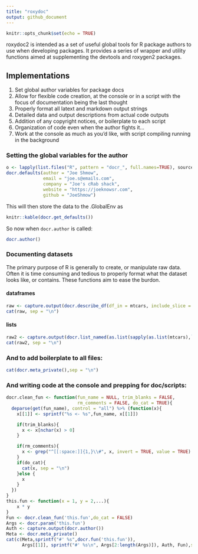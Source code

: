 ```yaml
---
title: "roxydoc"
output: github_document
---
```


```r
knitr::opts_chunk$set(echo = TRUE)
```


roxydoc2 is intended as a set of useful global tools for R package authors
to use when developing packages. It provides a series of wrapper and utility functions
aimed at supplementing the devtools and roxygen2 packages.

## Implementations
1) Set global author variables for package docs
2) Allow for flexible code creation, at the console or in a script with the 
   focus of documentation being the last thought
3) Properly format all latext and markdown output strings
4) Detailed data and output descriptions from actual code outputs
5) Addition of any copyright notices, or boilerplate to each script
6) Organization of code even when the author fights it...
7) Work at the console as much as you'd like, with script compiling running
   in the background


### Setting the global variables for the author 
```r
o <- lapply(list.files("R", pattern = "docr_", full.names=TRUE), source)
docr.defaults(author = "Joe Shmow", 
              email = "joe.s@emails.com", 
              company = "Joe's cRab shack", 
              website = "https://joeknowsr.com", 
              github = "JoeShmow")
```

This will then store the data to the .GlobalEnv as
```r
knitr::kable(docr.get_defaults())
```

So now when `docr.author` is called:
```r
docr.author()
```


### Documenting datasets

The primary purpose of R is generally to create, or manipulate raw data.
Often it is time consuming and tedious to properly format what the dataset
looks like, or contains. These functions aim to ease the burdon.

#### dataframes
```r
raw <- capture.output(docr.describe_df(df_in = mtcars, include_slice = TRUE))
cat(raw, sep = "\n")
```
#### lists
```r
raw2 <- capture.output(docr.list_named(as.list(sapply(as.list(mtcars),`[[`,1))))
cat(raw2, sep = "\n")
```


### And to add boilerplate to all files:
```r
cat(docr.meta_private(),sep = "\n")
```


### And writing code at the console and prepping for doc/scripts:
```r

docr.clean_fun <- function(fun_name = NULL, trim_blanks = FALSE,
                           rm_comments = FALSE, do_cat = TRUE){
  deparse(get(fun_name), control = "all") %>% (function(x){
    x[[1]] <- sprintf("%s <- %s",fun_name, x[[1]])

    if(trim_blanks){
      x <- x[nchar(x) > 0]
    }

    if(rm_comments){
      x <- grep("^[[:space:]]{1,}\\#", x, invert = TRUE, value = TRUE)
    }
    if(do_cat){
      cat(x, sep = "\n")
    }else {
      x
    }
  })
}
this.fun <- function(x = 1, y = 2,...){
    x * y
}
Fun <- docr.clean_fun('this.fun',do_cat = FALSE)
Args <- docr.param('this.fun')
Auth <- capture.output(docr.author())
Meta <- docr.meta_private()
cat(c(Meta,sprintf("#' %s",docr.fun('this.fun')),
      Args[[1]], sprintf("#' %s\n", Args[2:length(Args)]), Auth, Fun),sep = "\n")

```